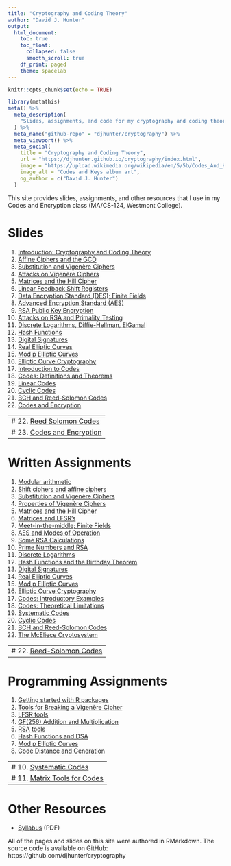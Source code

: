 ```yaml
---
title: "Cryptography and Coding Theory"
author: "David J. Hunter"
output:
  html_document:
    toc: true
    toc_float:
      collapsed: false
      smooth_scroll: true
    df_print: paged
    theme: spacelab
---
```


```r
knitr::opts_chunk$set(echo = TRUE)
```

```r
library(metathis)
meta() %>%
  meta_description(
    "Slides, assignments, and code for my cryptography and coding theory class."
  ) %>%
  meta_name("github-repo" = "djhunter/cryptography") %>%
  meta_viewport() %>%
  meta_social(
    title = "Cryptography and Coding Theory",
    url = "https://djhunter.github.io/cryptography/index.html",
    image = "https://upload.wikimedia.org/wikipedia/en/5/5b/Codes_And_Keys_Death_Cab_For_Cutie.jpg",
    image_alt = "Codes and Keys album art",
    og_author = c("David J. Hunter")
  )
```

This site provides slides, assignments, and other resources that I use in my Codes and Encryption class (MA/CS-124, Westmont College).

# Slides 

1. [Introduction: Cryptography and Coding Theory](slides/01intro_crypto.html) 
2. [Affine Ciphers and the GCD](slides/02affine_ciphers.html) 
3. [Substitution and Vigenère Ciphers](slides/03vigenere_ciphers.html)
4. [Attacks on Vigenère Ciphers](slides/04vigenere_attacks.html)
5. [Matrices and the Hill Cipher](slides/05matrix_hill.html)
6. [Linear Feedback Shift Registers](slides/06lfsr.html)
7. [Data Encryption Standard (DES); Finite Fields](slides/07desaes1.html)
8. [Advanced Encryption Standard (AES)](slides/08desaes2.html)
9. [RSA Public Key Encryption](slides/09rsa1.html)
10. [Attacks on RSA and Primality Testing](slides/10rsa2.html)
11. [Discrete Logarithms, Diffie-Hellman, ElGamal](slides/11discrete_logs.html)
12. [Hash Functions](slides/12hash_functions.html)
13. [Digital Signatures](slides/13digital_sigs.html)
14. [Real Elliptic Curves](slides/14elliptic_curves1.html)
15. [Mod p Elliptic Curves](slides/15elliptic_curves2.html)
16. [Elliptic Curve Cryptography](slides/16elliptic_curves3.html)
17. [Introduction to Codes](slides/17codes1.html)
18. [Codes: Definitions and Theorems](slides/18codes2.html)
19. [Linear Codes](slides/19codes3.html)
20. [Cyclic Codes](slides/20codes4.html)
21. [BCH and Reed-Solomon Codes](slides/21codes5.html)
22. [Codes and Encryption](slides/22codes_encryption.html)

---
# 22. [Reed Solomon Codes](slides/22codes6.html)
# 23. [Codes and Encryption](slides/23codes7.html)
---

# Written Assignments

1. [Modular arithmetic](assignments/01modding.html)
2. [Shift ciphers and affine ciphers](assignments/02shiftaffine.html)
3. [Substitution and Vigenère Ciphers](assignments/03subciphers.html)
4. [Properties of Vigenère Ciphers](assignments/04vigenere.html)
5. [Matrices and the Hill Cipher](assignments/05mathill.html)
6. [Matrices and LFSR's](assignments/06matlfsr.html)
7. [Meet-in-the-middle; Finite Fields](assignments/07mitmff.html)
8. [AES and Modes of Operation](assignments/08aesmodes.html)
9. [Some RSA Calculations](assignments/09rsacalc.html)
10. [Prime Numbers and RSA](assignments/10primes.html)
11. [Discrete Logarithms](assignments/11dlogs.html)
12. [Hash Functions and the Birthday Theorem](assignments/12hash.html)
13. [Digital Signatures](assignments/13sigs.html)
14. [Real Elliptic Curves](assignments/14real_ell.html)
15. [Mod p Elliptic Curves](assignments/15modp_ell.html)
16. [Elliptic Curve Cryptography](assignments/16ec_crypto.html)
17. [Codes: Introductory Examples](assignments/17introcodes.html)
18. [Codes: Theoretical Limitations](assignments/18codelimits.html)
19. [Systematic Codes](assignments/19systematic.html)
20. [Cyclic Codes](assignments/20cyclic.html)
21. [BCH and Reed-Solomon Codes](assignments/21bchrs.html)
22. [The McEliece Cryptosystem](assignments/22mceliece.html)

---
# 22. [Reed-Solomon Codes](assignments/22reedsolomon.html)
---

# Programming Assignments

1. [Getting started with R packages](programming/01affine.html)
2. [Tools for Breaking a Vigenère Cipher](programming/02vigbreak.html)
3. [LFSR tools](programming/03mathillotp.html)
4. [GF(256) Addition and Multiplication](programming/04gf256.html)
5. [RSA tools](programming/05rsa.html)
6. [Hash Functions and DSA](programming/06hash.html)
7. [Mod p Elliptic Curves](programming/07modp_ell.html)
8. [Code Distance and Generation](programming/08code_tools1.html)

---
# 10. [Systematic Codes](programming/10code_tools2.html)
# 11. [Matrix Tools for Codes](programming/11code_tools3.html)
---

# Other Resources

- [Syllabus](syllabus/macs124hunterF22.pdf) (PDF)

All of the pages and slides on this site were authored in RMarkdown. The source code is available on GitHub: https://github.com/djhunter/cryptography

